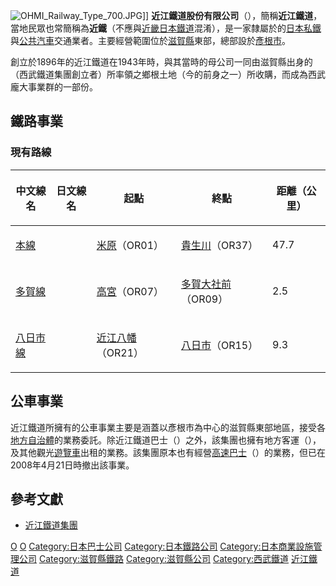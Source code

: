 [[File:OHMI_Railway_Type_700.JPG|thumb]]]]
'''近江鐵道股份有限公司'''（{{jpn|j=近江鉄道|hg=おうみてつどう|rm=Ōmi Tetsudō|f=y}}），簡稱'''近江鐵道'''，當地民眾也常簡稱為'''近鐵'''（不應與[[近畿日本鐵道|近畿日本鐵道]]混淆），是一家隸屬於{{link-ja|西武集團|西武グループ}}的[[日本|日本]][[私鐵|私鐵]]與[[公共汽車|公共汽車]]交通業者。主要經營範圍位於[[滋賀縣|滋賀縣]]東部，總部設於[[彥根市|彥根市]]。

創立於1896年的近江鐵道在1943年時，與其當時的母公司{{link-ja|宇治川電氣|宇治川電気}}一同由滋賀縣出身的{{link-ja|堤康次郎|堤康次郎}}（西武鐵道集團創立者）所率領之鄉根土地（今{{link-ja|王子飯店|プリンスホテル}}的前身之一）所收購，而成為西武龐大事業群的一部份。

==鐵路事業==

===現有路線===
{| class=wikitable
|-
!中文線名
!日文線名
!起點
!終點
!距離（公里）
|-
|[[近江鐵道本線|本線]]
|{{lang|ja|本線}}
|[[米原站|米原]]（OR01）
|[[貴生川站|貴生川]]（OR37）
|47.7
|-
|[[多賀線|多賀線]]
|{{lang|ja|多賀線}}
|[[高宮站_(滋賀縣)|高宮]]（OR07）
|[[多賀大社前站|多賀大社前]]（OR09）
|2.5
|-
|[[八日市線|八日市線]]
|{{lang|ja|八日市線}}
|[[近江八幡站|近江八幡]]（OR21）
|[[八日市站|八日市]]（OR15）
|9.3
|}

==公車事業==

近江鐵道所擁有的公車事業主要是涵蓋以彥根市為中心的滋賀縣東部地區，接受各[[市町村|地方自治體]]的{{link-ja|社區巴士 (日本)|コミュニティバス}}業務委託。除近江鐵道巴士（{{lang|ja|近江鉄道バス}}）之外，該集團也擁有地方客運{{link-ja|湖國巴士|湖国バス}}（{{lang|ja|湖国バス}}），及其他觀光[[遊覽車|遊覽車]]出租的業務。該集團原本也有經營[[城際巴士|高速巴士]]（{{lang|ja|高速バス}}）的業務，但已在2008年4月21日時撤出該事業。

==參考文獻==

* {{ja}}[http://www.ohmitetudo.co.jp/ 近江鐵道集團] {{Wayback|url=http://www.ohmitetudo.co.jp/ |date=20210513091705 }}

{{近江鐵道}}
{{japan-rail-stub}}
{{DEFAULTSORT:Oumitetsudou}}
{{鐵道國有法被買收私鐵}}
{{Portal bar|日本|日本鐵路|鐵路|企業}}
[[Category:1896年日本建立|O]]
[[Category:1896年成立的公司|O]]
[[Category:日本巴士公司|Category:日本巴士公司]]
[[Category:日本鐵路公司|Category:日本鐵路公司]]
[[Category:日本商業設施管理公司|Category:日本商業設施管理公司]]
[[Category:滋賀縣鐵路|Category:滋賀縣鐵路]]
[[Category:滋賀縣公司|Category:滋賀縣公司]]
[[Category:西武鐵道|Category:西武鐵道]]
[[Category:近江鐵道|]]